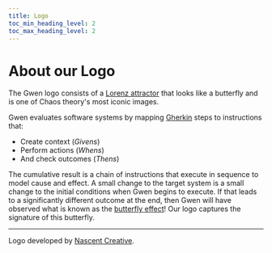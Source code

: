 ```yaml
--- 
title: Logo
toc_min_heading_level: 2
toc_max_heading_level: 2
---
```



# About our Logo

<p>
  <ThemedImage
    alt="Gwen logo"
    sources={{
      light: useBaseUrl('/img/gwen-logo-c.svg'),
      dark: useBaseUrl('/img/gwen-logo-w.svg'),
    }}
    width="250px"
  />
</p>

The Gwen logo consists of a [Lorenz attractor](https://en.m.wikipedia.org/wiki/Lorenz_system) that looks like a butterfly and is one of Chaos theory's most iconic images.

Gwen evaluates software systems by mapping [Gherkin](https://cucumber.io/docs/gherkin/reference/) steps to instructions that:


- Create context (_Givens_)
- Perform actions (_Whens_)
- And check outcomes (_Thens_)

The cumulative result is a chain of instructions that execute in sequence to model cause and effect. A small change to the target system is a small change to the initial conditions when Gwen begins to execute. If that leads to a significantly different outcome at the end, then Gwen will have observed what is known as the [butterfly effect](https://en.m.wikipedia.org/wiki/Butterfly_effect)! Our logo captures the signature of this butterfly.

---

Logo developed by [Nascent Creative](https://nascentcreative.com.au/).

